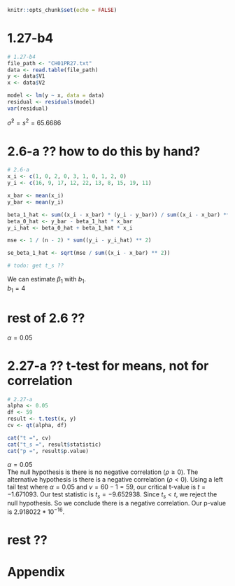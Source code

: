 ```r
knitr::opts_chunk$set(echo = FALSE)
```

# 1.27-b4
```r

# 1.27-b4
file_path <- "CH01PR27.txt"
data <- read.table(file_path)
y <- data$V1
x <- data$V2

model <- lm(y ~ x, data = data)
residual <- residuals(model)
var(residual)
```
$\hat{\sigma}^2 = s^2 = 65.6686$

# 2.6-a ?? how to do this by hand?
```r

# 2.6-a
x_i <- c(1, 0, 2, 0, 3, 1, 0, 1, 2, 0)
y_i <- c(16, 9, 17, 12, 22, 13, 8, 15, 19, 11)

x_bar <- mean(x_i)
y_bar <- mean(y_i)

beta_1_hat <- sum((x_i - x_bar) * (y_i - y_bar)) / sum((x_i - x_bar) ** 2)
beta_0_hat <- y_bar - beta_1_hat * x_bar
y_i_hat <- beta_0_hat + beta_1_hat * x_i

mse <- 1 / (n - 2) * sum((y_i - y_i_hat) ** 2)

se_beta_1_hat <- sqrt(mse / sum((x_i - x_bar) ** 2))

# todo: get t_s ??
```
We can estimate $\beta_1$ with $b_1$.
<br>$b_1 = 4$

# rest of 2.6 ??
$\alpha = 0.05$

# 2.27-a ?? t-test for means, not for correlation
```r

# 2.27-a
alpha <- 0.05
df <- 59
result <- t.test(x, y)
cv <- qt(alpha, df)

cat("t =", cv)
cat("t_s =", result$statistic)
cat("p =", result$p.value)
```
$\alpha = 0.05$
<br> The null hypothesis is there is no negative correlation ($\rho \geq 0$). The alternative hypothesis is there is a negative correlation ($\rho < 0$). Using a left tail test where $\alpha = 0.05$ and $\nu = 60 - 1 = 59$, our critical t-value is  $t = -1.671093$. Our test statistic is $t_s = -9.652938$. Since $t_s < t$, we reject the null hypothesis. So we conclude there is a negative correlation. Our p-value is $2.918022 * 10^{-16}$.

# rest ??


# Appendix
```r
```
